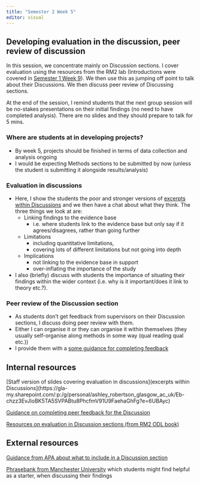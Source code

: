 ```yaml
---
title: "Semester 2 Week 5"
editor: visual
---
```


## Developing evaluation in the discussion, peer review of discussion

In this session, we concentrate mainly on Discussion sections. I cover evaluation using the resources from the RM2 lab (Introductions were covered in [Semester 1 Week 9](https://ashleyerobertson.github.io/group_supervision/sem1wk9.html)). We then use this as jumping off point to talk about their Discussions. We then discuss peer review of Discussing sections.

At the end of the session, I remind students that the next group session will be no-stakes presentations on their initial findings (no need to have completed analysis). There are no slides and they should prepare to talk for 5 mins.

### Where are students at in developing projects?

-   By week 5, projects should be finished in terms of data collection and analysis ongoing
-   I would be expecting Methods sections to be submitted by now (unless the student is submitting it alongside results/analysis)

### Evaluation in discussions

-   Here, I show the students the poor and stronger versions of [excerpts within Discussions](https://gla-my.sharepoint.com/:p:/g/personal/ashley_robertson_glasgow_ac_uk/Eb-chzz3EvJIoBK5TA5SVPABtu8PhcfmV91U9FaehaGhFg?e=6UBAyc) and we then have a chat about what they think. The three things we look at are:
    -   Linking findings to the evidence base
        -   i.e. where students link to the evidence base but only say if it agrees/disagrees, rather than going further
    -   Limitations
        -   including quantitative limitations,
        -   covering lots of different limitations but not going into depth
    -   Implications
        -   not linking to the evidence base in support
        -   over-inflating the importance of the study
-   I also (briefly) discuss with students the importance of situating their findings within the wider context (i.e. why is it important/does it link to theory etc.?).

### Peer review of the Discussion section

-   As students don't get feedback from supervisors on their Discussion sections, I discuss doing peer review with them.
-   Either I can organise it or they can organise it within themselves (they usually self-organise along methods in some way (qual reading qual etc.))
-   I provide them with a [some guidance for completing feedback](https://gla-my.sharepoint.com/:w:/g/personal/ashley_robertson_glasgow_ac_uk/EVXw3yeJ3VdAnCDio29Mwl0B0m0FrkMGAtf85XJQIG4tYA?e=5QVmlB)

## Internal resources

\[Staff version of slides covering evaluation in discussions\](excerpts within Discussions\](https://gla-my.sharepoint.com/:p:/g/personal/ashley_robertson_glasgow_ac_uk/Eb-chzz3EvJIoBK5TA5SVPABtu8PhcfmV91U9FaehaGhFg?e=6UBAyc)

[Guidance on completing peer feedback for the Discussion](https://gla-my.sharepoint.com/:w:/g/personal/ashley_robertson_glasgow_ac_uk/EVXw3yeJ3VdAnCDio29Mwl0B0m0FrkMGAtf85XJQIG4tYA?e=5QVmlB)

[Resources on evaluation in Discussion sections (from RM2 ODL book)](https://wtoivo.github.io/RM2-ODL-quali-book/academic-writing.html#evaluation-in-discussions)

## External resources

[Guidance from APA about what to include in a Discussion section](https://www.apa.org/gradpsych/2006/01/findings)

[Phrasebank from Manchester University](https://www.phrasebank.manchester.ac.uk/discussing-findings/) which students might find helpful as a starter, when discussing their findings

